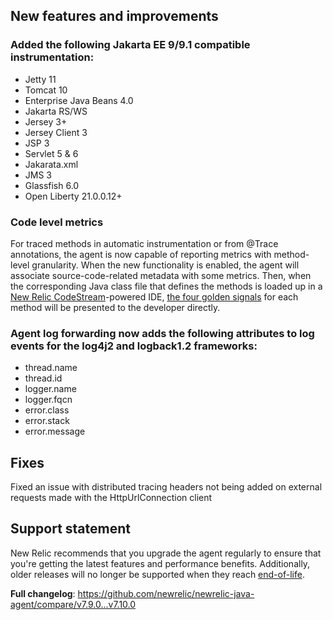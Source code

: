 ## New features and improvements

### Added the following Jakarta EE 9/9.1 compatible instrumentation:

* Jetty 11
* Tomcat 10
* Enterprise Java Beans 4.0
* Jakarta RS/WS
* Jersey 3+
* Jersey Client 3
* JSP 3
* Servlet 5 & 6
* Jakarata.xml
* JMS 3
* Glassfish 6.0
* Open Liberty 21.0.0.12+

### Code level metrics

For traced methods in automatic instrumentation or from @Trace annotations, the agent is now capable of reporting metrics with method-level granularity. When the new functionality is enabled, the agent will associate source-code-related metadata with some metrics. Then, when the corresponding Java class file that defines the methods is loaded up in a [New Relic CodeStream](https://www.codestream.com/)-powered IDE, [the four golden signals](https://sre.google/sre-book/monitoring-distributed-systems) for each method will be presented to the developer directly.

### Agent log forwarding now adds the following attributes to log events for the log4j2 and logback1.2 frameworks:

* thread.name
* thread.id
* logger.name
* logger.fqcn
* error.class
* error.stack
* error.message

## Fixes

Fixed an issue with distributed tracing headers not being added on external requests made with the HttpUrlConnection client

## Support statement

New Relic recommends that you upgrade the agent regularly to ensure that you're getting the latest features and performance benefits. Additionally, older releases will no longer be supported when they reach [end-of-life](https://docs.newrelic.com/docs/using-new-relic/cross-product-functions/install-configure/notification-changes-new-relic-saas-features-distributed-software/).

**Full changelog**: https://github.com/newrelic/newrelic-java-agent/compare/v7.9.0...v7.10.0
